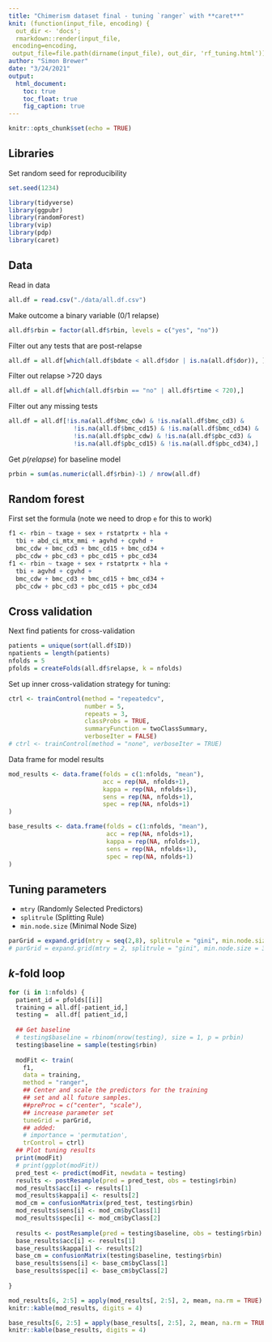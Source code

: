 ```yaml
---
title: "Chimerism dataset final - tuning `ranger` with **caret**"
knit: (function(input_file, encoding) {
  out_dir <- 'docs';
  rmarkdown::render(input_file,
 encoding=encoding,
 output_file=file.path(dirname(input_file), out_dir, 'rf_tuning.html'))})
author: "Simon Brewer"
date: "3/24/2021"
output:
  html_document:
    toc: true
    toc_float: true
    fig_caption: true
---
```


```r
knitr::opts_chunk$set(echo = TRUE)
```

## Libraries

Set random seed for reproducibility
```r
set.seed(1234)
```

```r
library(tidyverse)
library(ggpubr)
library(randomForest)
library(vip)
library(pdp)
library(caret)
```

## Data

Read in data
```r
all.df = read.csv("./data/all.df.csv")
```

Make outcome a binary variable (0/1 relapse)
```r
all.df$rbin = factor(all.df$rbin, levels = c("yes", "no"))
```

Filter out any tests that are post-relapse
```r
all.df = all.df[which(all.df$bdate < all.df$dor | is.na(all.df$dor)), ]
```

Filter out relapse >720 days
```r
all.df = all.df[which(all.df$rbin == "no" | all.df$rtime < 720),]
```

Filter out any missing tests
```r
all.df = all.df[!is.na(all.df$bmc_cdw) & !is.na(all.df$bmc_cd3) & 
                  !is.na(all.df$bmc_cd15) & !is.na(all.df$bmc_cd34) &
                  !is.na(all.df$pbc_cdw) & !is.na(all.df$pbc_cd3) & 
                  !is.na(all.df$pbc_cd15) & !is.na(all.df$pbc_cd34),]
```

Get $p(relapse)$ for baseline model
```r
prbin = sum(as.numeric(all.df$rbin)-1) / nrow(all.df)
```

## Random forest

First set the formula (note we need to drop `e` for this to work)
```r
f1 <- rbin ~ txage + sex + rstatprtx + hla + 
  tbi + abd_ci_mtx_mmi + agvhd + cgvhd +
  bmc_cdw + bmc_cd3 + bmc_cd15 + bmc_cd34 + 
  pbc_cdw + pbc_cd3 + pbc_cd15 + pbc_cd34
f1 <- rbin ~ txage + sex + rstatprtx + hla + 
  tbi + agvhd + cgvhd +
  bmc_cdw + bmc_cd3 + bmc_cd15 + bmc_cd34 + 
  pbc_cdw + pbc_cd3 + pbc_cd15 + pbc_cd34
```

## Cross validation

Next find patients for cross-validation

```r
patients = unique(sort(all.df$ID))
npatients = length(patients)
nfolds = 5
pfolds = createFolds(all.df$relapse, k = nfolds)
```

Set up inner cross-validation strategy for tuning:

```r
ctrl <- trainControl(method = "repeatedcv",
                     number = 5,
                     repeats = 3,
                     classProbs = TRUE,
                     summaryFunction = twoClassSummary,
                     verboseIter = FALSE)
# ctrl <- trainControl(method = "none", verboseIter = TRUE)
```

Data frame for model results

```r
mod_results <- data.frame(folds = c(1:nfolds, "mean"),
                          acc = rep(NA, nfolds+1),
                          kappa = rep(NA, nfolds+1),
                          sens = rep(NA, nfolds+1),
                          spec = rep(NA, nfolds+1)
)
```

```r
base_results <- data.frame(folds = c(1:nfolds, "mean"),
                           acc = rep(NA, nfolds+1),
                           kappa = rep(NA, nfolds+1),
                           sens = rep(NA, nfolds+1),
                           spec = rep(NA, nfolds+1)
)
```

## Tuning parameters

- `mtry` (Randomly Selected Predictors)
- `splitrule` (Splitting Rule)
- `min.node.size` (Minimal Node Size)

```r
parGrid = expand.grid(mtry = seq(2,8), splitrule = "gini", min.node.size = seq(2,8))
# parGrid = expand.grid(mtry = 2, splitrule = "gini", min.node.size = 3)
```

## $k$-fold loop

```r
for (i in 1:nfolds) {
  patient_id = pfolds[[i]]
  training = all.df[-patient_id,]
  testing =  all.df[ patient_id,]
  
  ## Get baseline
  # testing$baseline = rbinom(nrow(testing), size = 1, p = prbin)
  testing$baseline = sample(testing$rbin)
  
  modFit <- train(
    f1,
    data = training,
    method = "ranger",
    ## Center and scale the predictors for the training
    ## set and all future samples.
    ##preProc = c("center", "scale"),
    ## increase parameter set
    tuneGrid = parGrid,
    ## added:
    # importance = 'permutation',
    trControl = ctrl)
  ## Plot tuning results
  print(modFit)
  # print(ggplot(modFit))
  pred_test <- predict(modFit, newdata = testing)
  results <- postResample(pred = pred_test, obs = testing$rbin)
  mod_results$acc[i] <- results[1]
  mod_results$kappa[i] <- results[2]
  mod_cm = confusionMatrix(pred_test, testing$rbin)
  mod_results$sens[i] <- mod_cm$byClass[1]
  mod_results$spec[i] <- mod_cm$byClass[2]
  
  results <- postResample(pred = testing$baseline, obs = testing$rbin)
  base_results$acc[i] <- results[1]
  base_results$kappa[i] <- results[2]
  base_cm = confusionMatrix(testing$baseline, testing$rbin)
  base_results$sens[i] <- base_cm$byClass[1]
  base_results$spec[i] <- base_cm$byClass[2]
  
}
```

```r
mod_results[6, 2:5] = apply(mod_results[, 2:5], 2, mean, na.rm = TRUE)
knitr::kable(mod_results, digits = 4)
```
```r
base_results[6, 2:5] = apply(base_results[, 2:5], 2, mean, na.rm = TRUE)
knitr::kable(base_results, digits = 4)
```